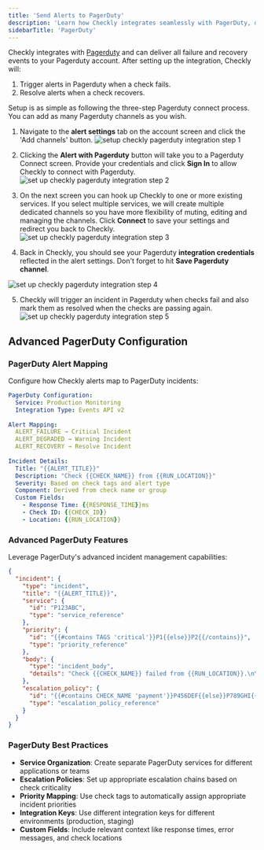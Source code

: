 ```yaml
---
title: 'Send Alerts to PagerDuty'
description: 'Learn how Checkly integrates seamlessly with PagerDuty, delivering real-time failure and recovery alerts to your PagerDuty account'
sidebarTitle: 'PagerDuty'
---
```


Checkly integrates with [Pagerduty](https://pagerduty.com) and can deliver all failure and recovery events
to your Pagerduty account. After setting up the integration, Checkly will:

1. Trigger alerts in Pagerduty when a check fails.
2. Resolve alerts when a check recovers.

Setup is as simple as following the three-step Pagerduty connect process. You can add as many Pagerduty channels as
you wish.

1. Navigate to the **alert settings** tab on the account screen and click the 'Add channels' button.
![setup checkly pagerduty integration step 1](/images/docs/images/integrations/pagerduty_step1.png)

2. Clicking the **Alert with Pagerduty** button will take you to a Pagerduty Connect screen. Provide your credentials and click
**Sign In** to allow Checkly to connect with Pagerduty.
![set up checkly pagerduty integration step 2](/images/docs/images/integrations/pagerduty_step2.png)

3. On the next screen you can hook up Checkly to one or more existing services. If you select multiple services, we will
create multiple dedicated channels so you have more flexibility of muting, editing and managing the channels. 
Click **Connect** to save your settings and redirect you back to Checkly.
![set up checkly pagerduty integration step 3](/images/docs/images/integrations/pagerduty_step3.png)

4. Back in Checkly, you should see your Pagerduty **integration credentials** reflected in the alert settings. Don't forget
to hit **Save Pagerduty channel**.

![set up checkly pagerduty integration step 4](/images/docs/images/integrations/pagerduty_step4.png)

5. Checkly will trigger an incident in Pagerduty when checks fail and also mark them as resolved when the checks are passing again.
![set up checkly pagerduty integration step 5](/images/docs/images/integrations/pagerduty_step5.png)

## Advanced PagerDuty Configuration

### PagerDuty Alert Mapping

Configure how Checkly alerts map to PagerDuty incidents:

```yaml
PagerDuty Configuration:
  Service: Production Monitoring
  Integration Type: Events API v2
  
Alert Mapping:
  ALERT_FAILURE → Critical Incident
  ALERT_DEGRADED → Warning Incident  
  ALERT_RECOVERY → Resolve Incident
  
Incident Details:
  Title: "{{ALERT_TITLE}}"
  Description: "Check {{CHECK_NAME}} from {{RUN_LOCATION}}"
  Severity: Based on check tags and alert type
  Component: Derived from check name or group
  Custom Fields:
    - Response Time: {{RESPONSE_TIME}}ms
    - Check ID: {{CHECK_ID}}
    - Location: {{RUN_LOCATION}}
```

### Advanced PagerDuty Features

Leverage PagerDuty's advanced incident management capabilities:

```json
{
  "incident": {
    "type": "incident", 
    "title": "{{ALERT_TITLE}}",
    "service": {
      "id": "P123ABC",
      "type": "service_reference"
    },
    "priority": {
      "id": "{{#contains TAGS 'critical'}}P1{{else}}P2{{/contains}}",
      "type": "priority_reference"
    },
    "body": {
      "type": "incident_body",
      "details": "Check {{CHECK_NAME}} failed from {{RUN_LOCATION}}.\n\nResponse Time: {{RESPONSE_TIME}}ms\nError: {{CHECK_ERROR_MESSAGE}}\n\nView details: {{RESULT_LINK}}"
    },
    "escalation_policy": {
      "id": "{{#contains CHECK_NAME 'payment'}}P456DEF{{else}}P789GHI{{/contains}}",
      "type": "escalation_policy_reference"
    }
  }
}
```

### PagerDuty Best Practices

- **Service Organization**: Create separate PagerDuty services for different applications or teams
- **Escalation Policies**: Set up appropriate escalation chains based on check criticality
- **Priority Mapping**: Use check tags to automatically assign appropriate incident priorities
- **Integration Keys**: Use different integration keys for different environments (production, staging)
- **Custom Fields**: Include relevant context like response times, error messages, and check locations